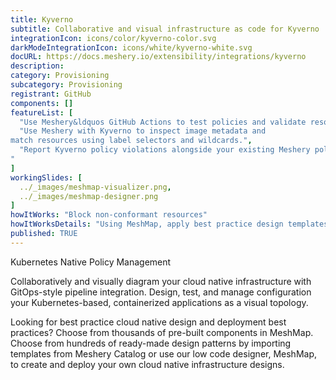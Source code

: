 ```yaml
---
title: Kyverno
subtitle: Collaborative and visual infrastructure as code for Kyverno
integrationIcon: icons/color/kyverno-color.svg
darkModeIntegrationIcon: icons/white/kyverno-white.svg
docURL: https://docs.meshery.io/extensibility/integrations/kyverno
description: 
category: Provisioning
subcategory: Provisioning
registrant: GitHub
components: []
featureList: [
  "Use Meshery&ldquos GitHub Actions to test policies and validate resources without need for the Kyverno CLI.",
  "Use Meshery with Kyverno to inspect image metadata and 
match resources using label selectors and wildcards.",
  "Report Kyverno policy violations alongside your existing Meshery policy reports.
"
]
workingSlides: [
  ../_images/meshmap-visualizer.png,
  ../_images/meshmap-designer.png
]
howItWorks: "Block non-conformant resources"
howItWorksDetails: "Using MeshMap, apply best practice design templates for admission control over non-conformant resources."
published: TRUE
---
```

<p>
Kubernetes Native Policy Management
</p>
<p>
    Collaboratively and visually diagram your cloud native infrastructure with GitOps-style pipeline integration. Design, test, and manage configuration your Kubernetes-based, containerized applications as a visual topology.
</p>
<p>
    Looking for best practice cloud native design and deployment best practices? Choose from thousands of pre-built components in MeshMap. Choose from hundreds of ready-made design patterns by importing templates from Meshery Catalog or use our low code designer, MeshMap, to create and deploy your own cloud native infrastructure designs.
</p>
